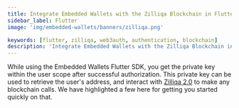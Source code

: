 ```yaml
---
title: Integrate Embedded Wallets with the Zilliqa Blockchain in Flutter
sidebar_label: Flutter
image: 'img/embedded-wallets/banners/zilliqa.png'

keywords: [flutter, zilliqa, web3auth, authentication, blockchain]
description: 'Integrate Embedded Wallets with the Zilliqa Blockchain in Flutter | Embedded Wallets'
---
```



While using the Embedded Wallets Flutter SDK, you get the private key within the user scope after successful authorization. This private key can be used to retrieve the user's address, and interact with [Zilliqa 2.0](https://www.zilliqa.com/) to make any blockchain calls. We have highlighted a few here for getting you started quickly on that.

<EVMInteraction />
